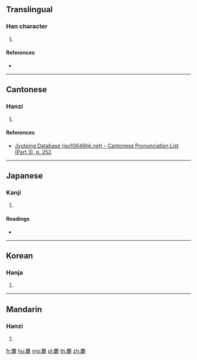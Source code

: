 {{character info/new}}
==Translingual==

===Han character===
{{Han char|rn=198|rad=鹿|as=07|sn=18|four=|canj=IPSKR|ids=⿸鹿君}}

# {{defn|Han|sort=鹿07}}

====References====
* {{Han ref|kx=1510.090|dkj=47639|dj=2038.200|hdz=74731.170|uh=9E8F|ud=40591}}

----

==Cantonese==

===Hanzi===
{{yue-hanzi|jyut=[[gwan1]]|y=gwan1}}

# {{defn|lang=yue|sort=鹿07}}

====References====
*[http://www.iso10646hk.net/jp/document/download.jsp Jyutping Database (iso10646hk.net) - Cantonese Pronunciation List (Part 3), p. 252]

----

==Japanese==

===Kanji===
{{ja-kanji|grade=|rs=鹿07}}

# {{defn|lang=ja|sort=鹿07}}

====Readings====
* {{ja-readings|on=[[きん]] (kin), [[くん]] (kun)|kun=}}

----

==Korean==

===Hanja===
{{ko-hanja|hangeul=균|eumhun=|rv=gyun|mr=kyun|y=kyun}}

# {{defn|lang=ko|sort=鹿07}}

----

==Mandarin==

===Hanzi===
{{cmn-hanzi|pin=[[jūn]] ([[jun1]])|wg=chün<sup>1</sup>}}

# {{defn|lang=cmn|sort=鹿07}}

[[fr:麏]]
[[hu:麏]]
[[mg:麏]]
[[pl:麏]]
[[th:麏]]
[[zh:麏]]